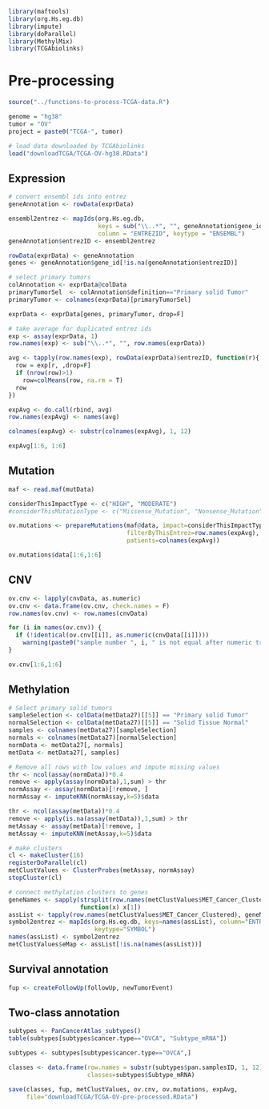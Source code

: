 

```r
library(maftools)
library(org.Hs.eg.db)
library(impute)
library(doParallel)
library(MethylMix)
library(TCGAbiolinks)
```


# Pre-processing

```r
source("../functions-to-process-TCGA-data.R")

genome = "hg38"
tumor = "OV"
project = paste0("TCGA-", tumor)

# load data downloaded by TCGAbiolinks
load("downloadTCGA/TCGA-OV-hg38.RData")
```

## Expression

```r
# convert ensembl ids into entrez
geneAnnotation <- rowData(exprData)

ensembl2entrez <- mapIds(org.Hs.eg.db, 
                         keys = sub("\\..*", "", geneAnnotation$gene_id),
                         column = "ENTREZID", keytype = "ENSEMBL")
geneAnnotation$entrezID <- ensembl2entrez

rowData(exprData) <- geneAnnotation
genes <- geneAnnotation$gene_id[!is.na(geneAnnotation$entrezID)]
```

```r
# select primary tumors
colAnnotation <- exprData@colData
primaryTumorSel  <- colAnnotation$definition=="Primary solid Tumor"
primaryTumor <- colnames(exprData)[primaryTumorSel]
```

```r
exprData <- exprData[genes, primaryTumor, drop=F]
```

```r
# take average for duplicated entrez ids
exp <- assay(exprData, 1)
row.names(exp) <- sub("\\..*", "", row.names(exprData))

avg <- tapply(row.names(exp), rowData(exprData)$entrezID, function(r){
  row = exp[r, ,drop=F]
  if (nrow(row)>1)
    row=colMeans(row, na.rm = T)
  row
})

expAvg <- do.call(rbind, avg)
row.names(expAvg) <- names(avg)

colnames(expAvg) <- substr(colnames(expAvg), 1, 12)

expAvg[1:6, 1:6]
```

## Mutation

```r
maf <- read.maf(mutData)

considerThisImpactType <- c("HIGH", "MODERATE")
#considerThisMutationType <- c("Missense_Mutation", "Nonsense_Mutation")

ov.mutations <- prepareMutations(maf@data, impact=considerThisImpactType, 
                                 filterByThisEntrez=row.names(expAvg), 
                                 patients=colnames(expAvg))

ov.mutations$data[1:6,1:6]
```

## CNV

```r
ov.cnv <- lapply(cnvData, as.numeric)
ov.cnv <- data.frame(ov.cnv, check.names = F)
row.names(ov.cnv) <- row.names(cnvData)

for (i in names(ov.cnv)) {
  if (!identical(ov.cnv[[i]], as.numeric(cnvData[[i]])))
    warning(paste0("sample number ", i, " is not equal after numeric transformation"))
}

ov.cnv[1:6,1:6]
```

## Methylation

```r
# Select primary solid tumors
sampleSelection <- colData(metData27)[[5]] == "Primary solid Tumor"
normalSelection <- colData(metData27)[[5]] == "Solid Tissue Normal"
samples <- colnames(metData27)[sampleSelection]
normals <- colnames(metData27)[normalSelection]
normData <- metData27[, normals]
metData <- metData27[, samples]

# Remove all rows with low values and impute missing values
thr <- ncol(assay(normData))*0.4
remove <- apply(assay(normData),1,sum) > thr
normAssay <- assay(normData)[!remove, ]
normAssay <- imputeKNN(normAssay,k=5)$data

thr <- ncol(assay(metData))*0.4
remove <- apply(is.na(assay(metData)),1,sum) > thr
metAssay <- assay(metData)[!remove, ]
metAssay <- imputeKNN(metAssay,k=5)$data

# make clusters
cl <- makeCluster(16)
registerDoParallel(cl)
metClustValues <- ClusterProbes(metAssay, normAssay)
stopCluster(cl)
```

```r
# connect methylation clusters to genes
geneNames <- sapply(strsplit(row.names(metClustValues$MET_Cancer_Clustered), "---"),
                    function(x) x[1])
assList <- tapply(row.names(metClustValues$MET_Cancer_Clustered), geneNames, function(g) g)
symbol2entrez <- mapIds(org.Hs.eg.db, keys=names(assList), column="ENTREZID",
                        keytype="SYMBOL")
names(assList) <- symbol2entrez
metClustValues$eMap <- assList[!is.na(names(assList))]
```

## Survival annotation

```r
fup <- createFollowUp(followUp, newTumorEvent)
```

## Two-class annotation

```r
subtypes <- PanCancerAtlas_subtypes()
table(subtypes[subtypes$cancer.type=="OVCA", "Subtype_mRNA"])

subtypes <- subtypes[subtypes$cancer.type=="OVCA",]

classes <- data.frame(row.names = substr(subtypes$pan.samplesID, 1, 12), 
                      classes=subtypes$Subtype_mRNA)
```

```r
save(classes, fup, metClustValues, ov.cnv, ov.mutations, expAvg, 
     file="downloadTCGA/TCGA-OV-pre-processed.RData")
```


